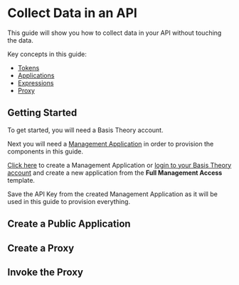 
# Collect Data in an API

This guide will show you how to collect data in your API without touching the data.

Key concepts in this guide:

- [Tokens](/docs/concepts/what-are-tokens)
- [Applications](/docs/api/applications)
- [Expressions](/docs/expressions)
- [Proxy](/docs/concepts/what-is-the-proxy)

## Getting Started

To get started, you will need a Basis Theory account.

<AuthButtons />

Next you will need a [Management Application](/docs/api/applications#application-types) in order to provision the components in this guide.

[Click here](https://portal.basistheory.com/applications/create?application_template_id=931b306f-6be7-405d-9a8d-1442a99dd2d7) to create a Management Application or [login to your Basis Theory account](https://portal.basistheory.com/applications) and create a new application from the **Full Management Access** template.

<Alert>
  Save the API Key from the created Management Application as it will be used in this guide to provision everything.
</Alert>

## Create a Public Application

## Create a Proxy

## Invoke the Proxy

